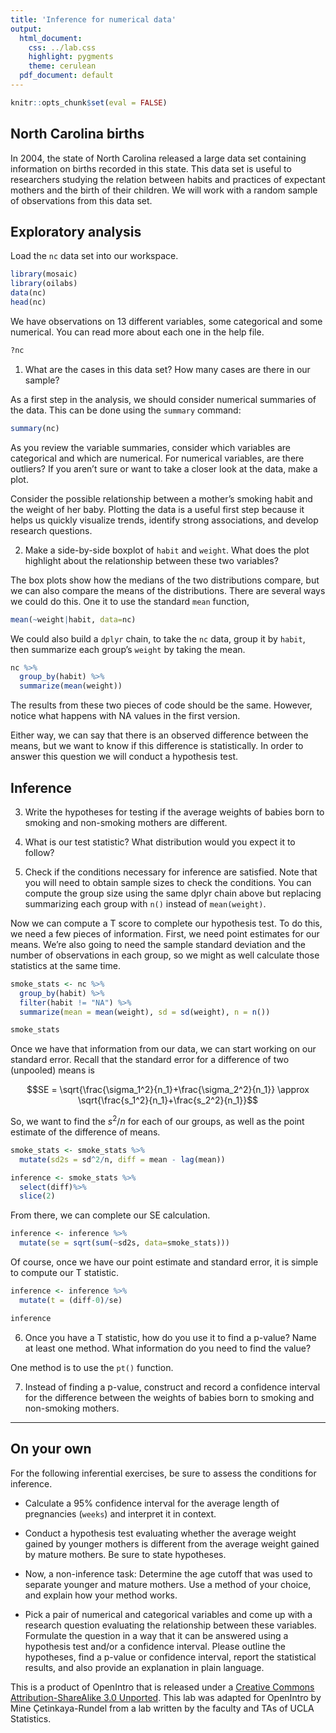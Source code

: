 ```yaml
---
title: 'Inference for numerical data'
output:
  html_document:
    css: ../lab.css
    highlight: pygments
    theme: cerulean
  pdf_document: default
---
```


```r
knitr::opts_chunk$set(eval = FALSE)
```

## North Carolina births

In 2004, the state of North Carolina released a large data set containing 
information on births recorded in this state. This data set is useful to 
researchers studying the relation between habits and practices of expectant 
mothers and the birth of their children. We will work with a random sample of 
observations from this data set.

## Exploratory analysis

Load the `nc` data set into our workspace.

```r
library(mosaic)
library(oilabs)
data(nc)
head(nc)
```

We have observations on 13 different variables, some categorical and some 
numerical. You can read more about each one in the help file.

```r
?nc
```

1.  What are the cases in this data set? How many cases are there in our sample?

As a first step in the analysis, we should consider numerical summaries of the 
data. This can be done using the `summary` command:

```r
summary(nc)
```

As you review the variable summaries, consider which variables are categorical 
and which are numerical. For numerical variables, are there outliers? If you 
aren't sure or want to take a closer look at the data, make a plot.

Consider the possible relationship between a mother's smoking habit and the 
weight of her baby. Plotting the data is a useful first step because it helps 
us quickly visualize trends, identify strong associations, and develop research
questions.

2.  Make a side-by-side boxplot of `habit` and `weight`. What does the plot 
highlight about the relationship between these two variables?

The box plots show how the medians of the two distributions compare, but we can
also compare the means of the distributions. There are several ways we could do this. 
One it to use the standard `mean` function, 
```r
mean(~weight|habit, data=nc)
```

We could also build a `dplyr` chain, to take
the `nc` data, group it by `habit`, then summarize each group's `weight` by taking
the mean.

```r
nc %>%
  group_by(habit) %>%
  summarize(mean(weight))
```

The results from these two pieces of code should be the same. However, notice what
happens with NA values in the first version. 

Either way, we can say that there is an observed difference between the means, but 
we want to know if this difference is statistically. In order to answer this 
question we will conduct a hypothesis test.

## Inference

3.  Write the hypotheses for testing if the average weights of babies born to 
smoking and non-smoking mothers are different.

4.  What is our test statistic? What distribution would you expect it to follow?

5.  Check if the conditions necessary for inference are satisfied. Note that 
you will need to obtain sample sizes to check the conditions. You can compute 
the group size using the same dplyr chain above but replacing summarizing each group
with `n()` instead of `mean(weight)`.

Now we can compute a T score to complete our hypothesis test. To do this, we need a few pieces of information. First, we need point estimates for our means. We're also going to need the sample standard deviation and the number of observations in each group, so we might as well calculate those statistics at the same time. 

```r
smoke_stats <- nc %>%
  group_by(habit) %>%
  filter(habit != "NA") %>%
  summarize(mean = mean(weight), sd = sd(weight), n = n())

smoke_stats
```

Once we have that information from our data, we can start working on our standard error. Recall that the standard error for a difference of two (unpooled) means is 

$$SE = \sqrt{\frac{\sigma_1^2}{n_1}+\frac{\sigma_2^2}{n_1}} \approx \sqrt{\frac{s_1^2}{n_1}+\frac{s_2^2}{n_1}}$$

So, we want to find the $s^2/n$ for each of our groups, as well as the point estimate of the difference of means. 
```r
smoke_stats <- smoke_stats %>%
  mutate(sd2s = sd^2/n, diff = mean - lag(mean))

inference <- smoke_stats %>%
  select(diff)%>%
  slice(2)
```
From there, we can complete our SE calculation. 
```r
inference <- inference %>%
  mutate(se = sqrt(sum(~sd2s, data=smoke_stats)))
```
Of course, once we have our point estimate and standard error, it is simple to compute our T statistic. 
```r
inference <- inference %>%
  mutate(t = (diff-0)/se)

inference
```

6. Once you have a T statistic, how do you use it to find a p-value? Name at least one method. What information do you need to find the value?

One method is to use the `pt()` function. 

7.  Instead of finding a p-value, construct and record a confidence 
interval for the difference between the weights of babies born to smoking and 
non-smoking mothers. 


* * *

## On your own

For the following inferential exercises, be sure to assess the conditions for
inference.

-   Calculate a 95% confidence interval for the average length of pregnancies 
(`weeks`) and interpret it in context. 

-   Conduct a hypothesis test evaluating whether the average weight gained by 
younger mothers is different from the average weight gained by mature mothers.
Be sure to state hypotheses.

-   Now, a non-inference task: Determine the age cutoff that was used to separate
younger and mature mothers. Use a method of your choice, and explain how your method works.

-   Pick a pair of numerical and categorical variables and come up with a 
research question evaluating the relationship between these variables. 
Formulate the question in a way that it can be answered using a hypothesis test
and/or a confidence interval. Please outline the hypotheses, find a p-value or confidence interval, report the statistical results, and also provide an explanation in 
plain language.

<div id="license">
This is a product of OpenIntro that is released under a [Creative Commons 
Attribution-ShareAlike 3.0 Unported](http://creativecommons.org/licenses/by-sa/3.0).
This lab was adapted for OpenIntro by Mine &Ccedil;etinkaya-Rundel from a lab 
written by the faculty and TAs of UCLA Statistics.
</div>